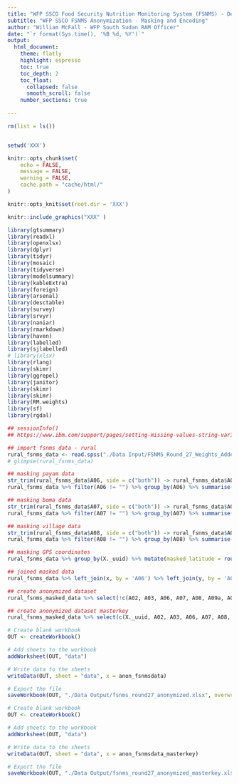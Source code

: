 ---
title: "WFP SSCO Food Security Nutrition Monitoring System (FSNMS) - December 2021"
subtitle: "WFP SSCO FSNMS Anonymization - Masking and Encoding"
author: "William McFall - WFP South Sudan RAM Officer"
date: "`r format(Sys.time(), '%B %d, %Y')`"
output: 
  html_document:
    theme: flatly
    highlight: espresso
    toc: true
    toc_depth: 2
    toc_float:
      collapsed: false
      smooth_scroll: false 
    number_sections: true
    
---


```{r setup, include=FALSE, fig.align = "center", fig.width= 16, fig.height= 11, fig.asp= 0.618, out.width="100%"}

rm(list = ls())


setwd('XXX')

knitr::opts_chunk$set(
	echo = FALSE,
	message = FALSE,
	warning = FALSE,
	cache.path = "cache/html/" 
)

knitr::opts_knit$set(root.dir = 'XXX') 

```

```{r, echo=FALSE,out.width="30%", out.height="30%",fig.show='hold',fig.align='left'}
knitr::include_graphics("XXX" )

```

```{r load_packages}

library(gtsummary)
library(readxl)
library(openxlsx)
library(dplyr)
library(tidyr)
library(mosaic)
library(tidyverse)
library(modelsummary)
library(kableExtra) 
library(foreign)
library(arsenal)
library(desctable)
library(survey)
library(srvyr) 
library(naniar)
library(rmarkdown)
library(haven)
library(labelled)
library(sjlabelled)
# library(xlsx)
library(rlang)
library(skimr)
library(ggrepel)
library(janitor)
library(skimr)
library(skimr)
library(RM.weights)
library(sf)
library(rgdal)

## sessionInfo()
## https://www.ibm.com/support/pages/setting-missing-values-string-variables

```


```{r data_import}

## import fsnms data - rural
rural_fsnms_data <- read.spss("./Data Input/FSNMS_Round_27_Weights_Added.sav", use.value.labels = TRUE, to.data.frame = TRUE, use.missings = TRUE) 
# glimpse(rural_fsnms_data)

## masking payam data
str_trim(rural_fsnms_data$A06, side = c("both")) -> rural_fsnms_data$A06
rural_fsnms_data %>% filter(A06 != "") %>% group_by(A06) %>% summarise(n = n()) %>% mutate(number = seq(1,n())) %>% mutate(encoded_name_payam = paste("Payam", as.character(number))) %>% select(A06, encoded_name_payam) -> x

## masking boma data
str_trim(rural_fsnms_data$A07, side = c("both")) -> rural_fsnms_data$A07
rural_fsnms_data %>% filter(A07 != "") %>% group_by(A07) %>% summarise(n = n()) %>% mutate(number = seq(1,n())) %>% mutate(encoded_name_boma = paste("Boma", as.character(number))) %>% select(A07, encoded_name_boma) -> y

## masking village data
str_trim(rural_fsnms_data$A08, side = c("both")) -> rural_fsnms_data$A08
rural_fsnms_data %>% filter(A08 != "") %>% group_by(A08) %>% summarise(n = n()) %>% mutate(number = seq(1,n())) %>% mutate(encoded_name_village = paste("Village", as.character(number))) %>% select(A08, encoded_name_village) -> z

## masking GPS coordinates
rural_fsnms_data %>% group_by(X._uuid) %>% mutate(masked_latitude = round(interview._A10_gps_latitude, 2), masked_longitude = round(interview._A10_gps_longitude, 2)) %>% select(X._uuid, interview._A10_gps_latitude, interview._A10_gps_longitude, masked_latitude, masked_longitude) -> a

## joined masked data
rural_fsnms_data %>% left_join(x, by = 'A06') %>% left_join(y, by = 'A07') %>% left_join(z, by = 'A08') %>% left_join(a, by = 'X._uuid') -> rural_fsnms_masked_data

## create anonymized dataset
rural_fsnms_masked_data %>% select(!c(A02, A03, A06, A07, A08, A09a, A09b, A10, cluster_id, A10_gps:interview._A10_gps_precision, X._parent_table_name:X._notes, interview._A10_gps_latitude.y, interview._A10_gps_longitude.y)) -> anon_fsnmsdata 

## create anonymized dataset masterkey
rural_fsnms_masked_data %>% select(c(X._uuid, A02, A03, A06, A07, A08, A09a, A09b, A10, cluster_id, A10_gps:interview._A10_gps_precision, X._parent_table_name:X._notes, interview._A10_gps_latitude.y, interview._A10_gps_longitude.y, encoded_name_payam, encoded_name_boma, encoded_name_village)) -> anon_fsnmsdata_masterkey

# Create blank workbook
OUT <- createWorkbook()

# Add sheets to the workbook
addWorksheet(OUT, "data")

# Write data to the sheets
writeData(OUT, sheet = "data", x = anon_fsnmsdata)

# Export the file
saveWorkbook(OUT, "./Data Output/fsnms_round27_anonymized.xlsx", overwrite = TRUE)

# Create blank workbook
OUT <- createWorkbook()

# Add sheets to the workbook
addWorksheet(OUT, "data")

# Write data to the sheets
writeData(OUT, sheet = "data", x = anon_fsnmsdata_masterkey)

# Export the file
saveWorkbook(OUT, "./Data Output/fsnms_round27_anonymized_masterkey.xlsx", overwrite = TRUE)

```



